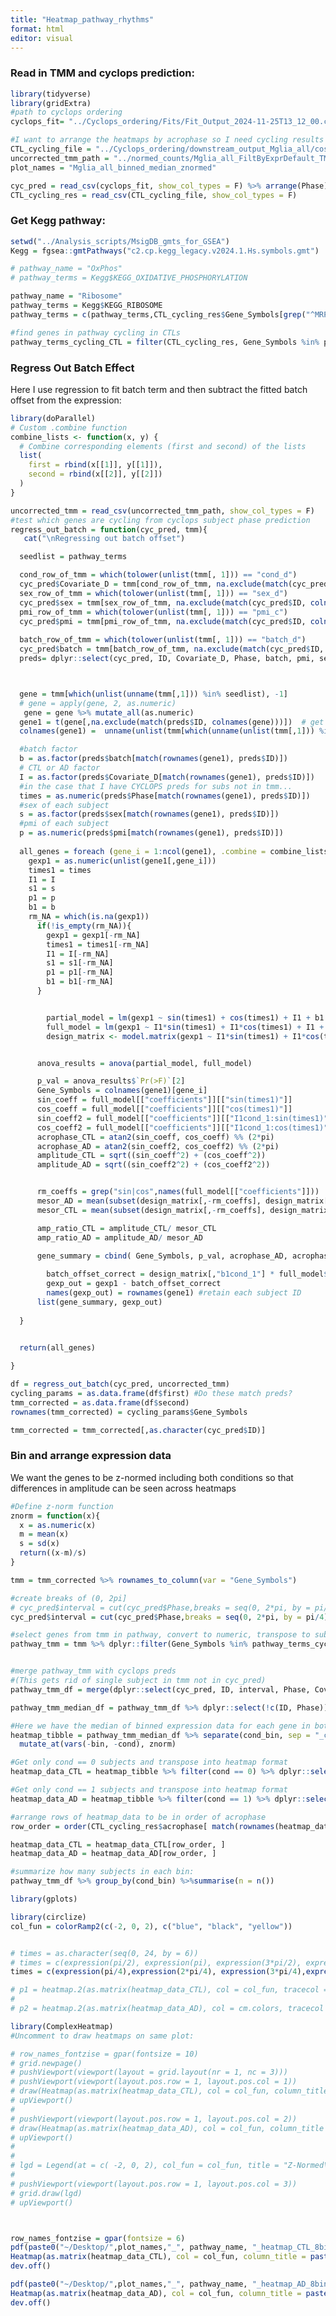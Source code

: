 ```yaml
---
title: "Heatmap_pathway_rhythms"
format: html
editor: visual
---
```


### Read in TMM and cyclops prediction:

```r
library(tidyverse)
library(gridExtra)
#path to cyclops ordering
cyclops_fit= "../Cyclops_ordering/Fits/Fit_Output_2024-11-25T13_12_00.csv"

#I want to arrange the heatmaps by acrophase so I need cycling results
CTL_cycling_file = "../Cyclops_ordering/downstream_output_Mglia_all/cosinor_results_CTL.csv"
uncorrected_tmm_path = "../normed_counts/Mglia_all_FiltByExprDefault_TMM.csv"
plot_names = "Mglia_all_binned_median_znormed"

cyc_pred = read_csv(cyclops_fit, show_col_types = F) %>% arrange(Phase)
CTL_cycling_res = read_csv(CTL_cycling_file, show_col_types = F)
```

### Get Kegg pathway:

```r
setwd("../Analysis_scripts/MsigDB_gmts_for_GSEA")
Kegg = fgsea::gmtPathways("c2.cp.kegg_legacy.v2024.1.Hs.symbols.gmt")

# pathway_name = "OxPhos"
# pathway_terms = Kegg$KEGG_OXIDATIVE_PHOSPHORYLATION

pathway_name = "Ribosome"
pathway_terms = Kegg$KEGG_RIBOSOME
pathway_terms = c(pathway_terms,CTL_cycling_res$Gene_Symbols[grep("^MRP[SL](?!.*-.*$)", CTL_cycling_res$Gene_Symbols, perl = T)] )

#find genes in pathway cycling in CTLs
pathway_terms_cycling_CTL = filter(CTL_cycling_res, Gene_Symbols %in% pathway_terms & BHQ < 0.1) %>% dplyr::select(Gene_Symbols) %>% unname %>% unlist
```

### Regress Out Batch Effect

Here I use regression to fit batch term and then subtract the fitted batch offset from the expression:

```r
library(doParallel)
# Custom .combine function
combine_lists <- function(x, y) {
  # Combine corresponding elements (first and second) of the lists
  list(
    first = rbind(x[[1]], y[[1]]),
    second = rbind(x[[2]], y[[2]])
  )
}

uncorrected_tmm = read_csv(uncorrected_tmm_path, show_col_types = F)
#test which genes are cycling from cyclops subject phase prediction
regress_out_batch = function(cyc_pred, tmm){
   cat("\nRegressing out batch offset")

  seedlist = pathway_terms 

  cond_row_of_tmm = which(tolower(unlist(tmm[, 1])) == "cond_d")
  cyc_pred$Covariate_D = tmm[cond_row_of_tmm, na.exclude(match(cyc_pred$ID, colnames(tmm)))] %>% unname %>% unlist
  sex_row_of_tmm = which(tolower(unlist(tmm[, 1])) == "sex_d")
  cyc_pred$sex = tmm[sex_row_of_tmm, na.exclude(match(cyc_pred$ID, colnames(tmm)))] %>% unname %>% unlist
  pmi_row_of_tmm = which(tolower(unlist(tmm[, 1])) == "pmi_c")
  cyc_pred$pmi = tmm[pmi_row_of_tmm, na.exclude(match(cyc_pred$ID, colnames(tmm)))] %>% unname %>% unlist
  
  batch_row_of_tmm = which(tolower(unlist(tmm[, 1])) == "batch_d")
  cyc_pred$batch = tmm[batch_row_of_tmm, na.exclude(match(cyc_pred$ID, colnames(tmm)))] %>% unname %>% unlist
  preds= dplyr::select(cyc_pred, ID, Covariate_D, Phase, batch, pmi, sex) %>% arrange(Phase)



  gene = tmm[which(unlist(unname(tmm[,1])) %in% seedlist), -1] 
  # gene = apply(gene, 2, as.numeric)
   gene = gene %>% mutate_all(as.numeric)
  gene1 = t(gene[,na.exclude(match(preds$ID, colnames(gene)))])  # get the transpose, subjects x genes and put in order of CYCLOPS order
  colnames(gene1) =  unname(unlist(tmm[which(unname(unlist(tmm[,1])) %in% seedlist), 1]))  #add the gene names to the columns of gene1

  #batch factor
  b = as.factor(preds$batch[match(rownames(gene1), preds$ID)])
  # CTL or AD factor
  I = as.factor(preds$Covariate_D[match(rownames(gene1), preds$ID)])
  #in the case that I have CYCLOPS preds for subs not in tmm...
  times = as.numeric(preds$Phase[match(rownames(gene1), preds$ID)]) 
  #sex of each subject
  s = as.factor(preds$sex[match(rownames(gene1), preds$ID)])
  #pmi of each subject
  p = as.numeric(preds$pmi[match(rownames(gene1), preds$ID)]) 
  
  all_genes = foreach (gene_i = 1:ncol(gene1), .combine = combine_lists) %do%{
    gexp1 = as.numeric(unlist(gene1[,gene_i]))
    times1 = times
    I1 = I
    s1 = s
    p1 = p
    b1 = b
    rm_NA = which(is.na(gexp1))
      if(!is_empty(rm_NA)){
        gexp1 = gexp1[-rm_NA]
        times1 = times1[-rm_NA]
        I1 = I[-rm_NA]
        s1 = s1[-rm_NA]
        p1 = p1[-rm_NA]
        b1 = b1[-rm_NA]
      }


        partial_model = lm(gexp1 ~ sin(times1) + cos(times1) + I1 + b1 + p1 + s1)
        full_model = lm(gexp1 ~ I1*sin(times1) + I1*cos(times1) + I1 + b1 + p1 + s1)
        design_matrix <- model.matrix(gexp1 ~ I1*sin(times1) + I1*cos(times1) + I1 + b1 + p1 + s1)


      anova_results = anova(partial_model, full_model)

      p_val = anova_results$`Pr(>F)`[2]
      Gene_Symbols = colnames(gene1)[gene_i]
      sin_coeff = full_model[["coefficients"]][["sin(times1)"]]
      cos_coeff = full_model[["coefficients"]][["cos(times1)"]]
      sin_coeff2 = full_model[["coefficients"]][["I1cond_1:sin(times1)"]] + sin_coeff
      cos_coeff2 = full_model[["coefficients"]][["I1cond_1:cos(times1)"]] + cos_coeff
      acrophase_CTL = atan2(sin_coeff, cos_coeff) %% (2*pi)
      acrophase_AD = atan2(sin_coeff2, cos_coeff2) %% (2*pi)
      amplitude_CTL = sqrt((sin_coeff^2) + (cos_coeff^2))
      amplitude_AD = sqrt((sin_coeff2^2) + (cos_coeff2^2))


      rm_coeffs = grep("sin|cos",names(full_model[["coefficients"]]))
      mesor_AD = mean(subset(design_matrix[,-rm_coeffs], design_matrix[, "I1cond_1"]== 1 ) %*% full_model[["coefficients"]][-rm_coeffs])
      mesor_CTL = mean(subset(design_matrix[,-rm_coeffs], design_matrix[, "I1cond_1"]== 0 ) %*% full_model[["coefficients"]][-rm_coeffs])

      amp_ratio_CTL = amplitude_CTL/ mesor_CTL
      amp_ratio_AD = amplitude_AD/ mesor_AD

      gene_summary = cbind( Gene_Symbols, p_val, acrophase_AD, acrophase_CTL, amplitude_AD, amplitude_CTL, amp_ratio_CTL, amp_ratio_AD, mesor_CTL, mesor_AD)
        
        batch_offset_correct = design_matrix[,"b1cond_1"] * full_model$coefficients[["b1cond_1"]]
        gexp_out = gexp1 - batch_offset_correct
        names(gexp_out) = rownames(gene1) #retain each subject ID
      list(gene_summary, gexp_out)
    
  }
  

  return(all_genes)

}

df = regress_out_batch(cyc_pred, uncorrected_tmm)
cycling_params = as.data.frame(df$first) #Do these match preds?
tmm_corrected = as.data.frame(df$second)
rownames(tmm_corrected) = cycling_params$Gene_Symbols

tmm_corrected = tmm_corrected[,as.character(cyc_pred$ID)]
```

### Bin and arrange expression data

We want the genes to be z-normed including both conditions so that differences in amplitude can be seen across heatmaps

```r
#Define z-norm function
znorm = function(x){
  x = as.numeric(x)
  m = mean(x)
  s = sd(x)
  return((x-m)/s)
}
```

```r
tmm = tmm_corrected %>% rownames_to_column(var = "Gene_Symbols")

#create breaks of (0, 2pi]
# cyc_pred$interval = cut(cyc_pred$Phase,breaks = seq(0, 2*pi, by = pi/2) )
cyc_pred$interval = cut(cyc_pred$Phase,breaks = seq(0, 2*pi, by = pi/4) )

#select genes from tmm in pathway, convert to numeric, transpose to subsXgenes
pathway_tmm = tmm %>% dplyr::filter(Gene_Symbols %in% pathway_terms_cycling_CTL)  %>% column_to_rownames(var = "Gene_Symbols") %>% mutate_if(is.character,as.numeric) %>% t %>% as.data.frame %>% rownames_to_column(var = "ID")


#merge pathway_tmm with cyclops preds
#(This gets rid of single subject in tmm not in cyc_pred)
pathway_tmm_df = merge(dplyr::select(cyc_pred, ID, interval, Phase, Covariate_D), pathway_tmm, by = "ID") %>% arrange(Phase) %>% unite(cond_bin, interval, Covariate_D, sep = "_")

pathway_tmm_median_df = pathway_tmm_df %>% dplyr::select(!c(ID, Phase))%>% group_by(cond_bin) %>%summarise_all(median)

#Here we have the median of binned expression data for each gene in both AD and CTL. We want to Z-norm the bins.
heatmap_tibble = pathway_tmm_median_df %>% separate(cond_bin, sep = "_cond_", into = c("bin", "cond")) %>% arrange(cond) %>%
  mutate_at(vars(-bin, -cond), znorm) 

#Get only cond == 0 subjects and transpose into heatmap format
heatmap_data_CTL = heatmap_tibble %>% filter(cond == 0) %>% dplyr::select(-cond) %>% column_to_rownames(var = "bin") %>% t

#Get only cond == 1 subjects and transpose into heatmap format
heatmap_data_AD = heatmap_tibble %>% filter(cond == 1) %>% dplyr::select(-cond) %>% column_to_rownames(var = "bin") %>% t

#arrange rows of heatmap_data to be in order of acrophase
row_order = order(CTL_cycling_res$acrophase[ match(rownames(heatmap_data_CTL), CTL_cycling_res$Gene_Symbols)])

heatmap_data_CTL = heatmap_data_CTL[row_order, ]
heatmap_data_AD = heatmap_data_AD[row_order, ]

#summarize how many subjects in each bin:
pathway_tmm_df %>% group_by(cond_bin) %>%summarise(n = n())

```

```r
library(gplots)

library(circlize)
col_fun = colorRamp2(c(-2, 0, 2), c("blue", "black", "yellow"))


# times = as.character(seq(0, 24, by = 6))
# times = c(expression(pi/2), expression(pi), expression(3*pi/2), expression(2*pi))
times = c(expression(pi/4),expression(2*pi/4), expression(3*pi/4),expression(pi), expression(5*pi/4),expression(6*pi/4), expression(7*pi/4),expression(2*pi))

# p1 = heatmap.2(as.matrix(heatmap_data_CTL), col = col_fun, tracecol = "black", trace = "none", dendrogram = "none", scale ="none", Rowv = NA, Colv = NA, labCol = times, main = "KEGG Ribosome Pathway CTL")
# 
# p2 = heatmap.2(as.matrix(heatmap_data_AD), col = cm.colors, tracecol = "black", trace = "none", dendrogram = "none", scale ="none", Rowv = NA, Colv = NA, labCol = times, main = "KEGG Ribosome Pathway AD")

library(ComplexHeatmap)
#Uncomment to draw heatmaps on same plot:

# row_names_fontzise = gpar(fontsize = 10)
# grid.newpage()
# pushViewport(viewport(layout = grid.layout(nr = 1, nc = 3)))
# pushViewport(viewport(layout.pos.row = 1, layout.pos.col = 1))
# draw(Heatmap(as.matrix(heatmap_data_CTL), col = col_fun, column_title = paste("KEGG", pathway_name, "CTL"), show_heatmap_legend = FALSE, cluster_columns = F, cluster_rows = F, column_labels = times, row_names_side = "left", row_names_gp = row_names_fontzise), newpage = FALSE)
# upViewport()
# 
# pushViewport(viewport(layout.pos.row = 1, layout.pos.col = 2))
# draw(Heatmap(as.matrix(heatmap_data_AD), col = col_fun, column_title = paste("KEGG", pathway_name, "AD"), show_heatmap_legend = FALSE, cluster_columns = F, cluster_rows = F, column_labels = times, row_names_side = "left", row_names_gp = row_names_fontzise), newpage = FALSE)
# upViewport()
# 
# 
# lgd = Legend(at = c( -2, 0, 2), col_fun = col_fun, title = "Z-Normed\nExpression", title_position = "topleft", legend_height = unit(50, "mm"),size = unit(12, "mm"))
# 
# pushViewport(viewport(layout.pos.row = 1, layout.pos.col = 3))
# grid.draw(lgd)
# upViewport()



row_names_fontzise = gpar(fontsize = 6)
pdf(paste0("~/Desktop/",plot_names,"_", pathway_name, "_heatmap_CTL_8bins.pdf"), height = 11)
Heatmap(as.matrix(heatmap_data_CTL), col = col_fun, column_title = paste("KEGG", pathway_name, "CTL"), show_heatmap_legend = T, cluster_columns = F, cluster_rows = F, column_labels = times, row_names_side = "right", row_names_gp = row_names_fontzise, heatmap_legend_param = list(title = "Z-normed \nExpression", legend_height = unit(.2, "npc")), width = unit(.15, "npc"), height =  unit(.92, "npc"))
dev.off()

pdf(paste0("~/Desktop/",plot_names,"_", pathway_name, "_heatmap_AD_8bins.pdf"), height = 11)
Heatmap(as.matrix(heatmap_data_AD), col = col_fun, column_title = paste("KEGG", pathway_name, "AD"), show_heatmap_legend = T, cluster_columns = F, cluster_rows = F, column_labels = times, row_names_side = "right", row_names_gp = row_names_fontzise, heatmap_legend_param = list(title = "Z-normed \nExpression", legend_height = unit(.2, "npc")), width = unit(.15, "npc"), height =  unit(.92, "npc"))
dev.off()




```
